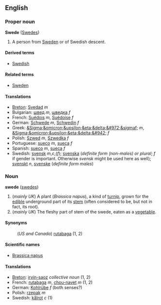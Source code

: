 ==English==
===Proper noun===
'''Swede''' ([[Swedes]])

#A person from [[Sweden]] or of Swedish descent.

====Derived terms====
*[[Swedish]]

====Related terms====
*[[Sweden]]

====Translations====
*[[Breton]]: [[Svedad]] ''m''
*Bulgarian: [[швед]] ''m'', [[шведка]] ''f''
*French: [[Suédois]] ''m'', [[Suédoise]] ''f''
*German: [[Schwede]] ''m'', [[Schwedin]] ''f''
*Greek: [[&Sigma;&omicron;&upsilon;&eta;&delta;&#972;&sigmaf;]] ''m'', [[&Sigma;&omicron;&upsilon;&eta;&delta;&#942;]] ''f''
*Polish: [[Szwed]] ''m'', [[Szwedka]] ''f''
*Portuguese: [[sueco]] ''m'', [[sueca]] ''f''
*Spanish: [[sueco]] ''m'', [[sueca]] ''f''
*Swedish: [[svensk]] ''m'',''c'',(''f''); [[svenska]] (''definite form (non-males) or plural''; ''f'' if gender is important. Otherwise ''svensk'' might be used here as well); [[svenskt]] ''n'', [[svenske]] (''definite form males'')

===Noun===
'''swede''' ([[swedes]])

#(''mainly UK'') A plant (''Brassica napus''), a kind of [[turnip]], grown for the [[edible]] underground part of its [[stem]] (often considered to be, but not in fact, its root).
#(''mainly UK'') The fleshy part of stem of the swede, eaten as a [[vegetable]].

====Synonyms====
:(''US and Canada'') [[rutabaga]] (1, 2)

====Scientific names====
*[[Brassica napus]]

====Translations====
*[[Breton]]: [[irvin-saoz]] ''collective noun'' (1, 2)
*French: [[rutabaga]] ''m'', [[chou-navet]] ''m'' (1, 2) 
*German: [[Kohlrübe]] ''f'' (both senses?)
*Polish: [[rzepak]] ''m''
*Swedish: [[kålrot]] ''c'' (1)